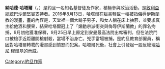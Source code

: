 {{Infobox person <!-- for more information see [[:Template:Infobox_person|:Template:Infobox person]] -->
| name          = 納哈德·哈塔爾<br/>ناهض حتر
| image         =
| occupation    = 作家
| birth_date    = 1960年
| birth_place   =
| death_date    = {{death date and age|2016|9|25|1960|df=yes}}
| death_place   = [[約旦|約旦]][[安曼|安曼]]
| death_cause   = 槍殺
| alma_mater    = [[約旦大學|約旦大學]]
| citizenship   = 約旦
| movement      =
}}
'''納哈德·哈塔爾'''（{{lang-ar|ناهض حتر}}，{{bd|1960年|?|2016年|9月25日||}}）是約旦一名知名基督徒及作家，積極參與政治活動，是[[敘利亞總統|敘利亞總統]][[巴沙爾|巴沙爾]]堅實支持者。2016年8月13日，哈塔爾在[[臉書|臉書]]轉載一幅被指侮辱伊斯蘭教的漫畫，畫的內容是，天堂裡一個大鬍子男子，和女人躺在床上抽菸，並要求真主給他酒和腰果，結果哈塔爾冠上了「煽動宗派衝突與侮辱伊斯蘭教」的罪名拘捕，9月初他獲准保釋，9月25日早上原定到安曼最高法院出席審判，但在法院門口被槍手近距離開槍射殺，當場不治身亡。兇手當場被捕，是約旦教育部僱員，稱因對哈塔爾轉載的漫畫感到憤怒而犯案。哈塔爾死後，社會上引發起一股反總理[[哈尼·穆爾基|哈尼·穆爾基]]的示威。

[[Category:約旦作家|Category:約旦作家]]